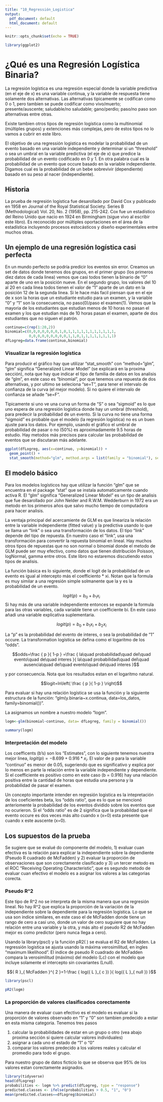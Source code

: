```yaml
---
title: "10_Regressión_Logistica"
output:
  pdf_document: default
  html_document: default
---
```


```r
knitr::opts_chunk$set(echo = TRUE)
```

```r
library(ggplot2)
```


# ¿Qué es una Regresión Logística Binaria?

La regresión logística es una regresión especial donde la variable predictiva (en el eje de x) es una variable continua, y la variable de respuesta tiene solamente dos alternativas. Las alternativas tipicamente se codifican como 0 o 1, pero tambien se puede codificar como vivo/muerto; presente/auscente; saludable/no saludable; gano/perdio; paso/no paso son alternativas entre otras.

Existe tambien otros tipos de regresión logística como la multinomial (múltiples grupos) y extenciones más complejas, pero de estos tipos no lo vamos a cubrir en este libro. 

El objetivo de una regressión logistica es modelar la probabilidad de un evento basado en una variable independiente y determinar si un "threshold" o sea un umbral en la variable predictiva (el eje de x) que predice la probabilidad de un evento codificado en 0 y 1.  En otra palabra cual es la probabilidad de un evento que occure basado en la variable independiente.  Digamos cual es la probabilidad de un bebe sobrevivir (dependiente) basado en su peso al nacer (independiente).



## Historia

La prueba de regresión logistica fue desarollado por David Cox y publicado en 1958 en Journal of the Royal Statistical Society. Series B (Methodological)
Vol. 20, No. 2 (1958), pp. 215-242.  Cox fue un estadístico del Reino Unido que nacio en 1924 en Birmingham (sigue vivo al escribir este libro). Es reconocido por múltiples oportaciones en el área de la estadística incluyendo procesos estocásticos y diseño experimentales entre muchos otras.  


## Un ejemplo de una regresión logística casi perfecta

En un mundo perfecto se podría predicir los eventos sin error.  Creamos un set de datos donde tenemos dos grupos, en el primer grupo (los primeros diez datos de cada linea) vemos que casi todos tienen la binario de "0" aparte de uno en la posición nueve.  En el segundo grupo, los valores del 10 al 20 en cada linea todos tienen el valor de "1" aparte de un dato en la posición 12 de la segunda linea.  Si le hace más facil piensan que en el eje de x son la horas que un estudiante estudio para un examen, y la variable "0" y "1" son la consecuencia, no paso(0)/paso el examen(1).  Vemos que la mayoria de los estudiantes que estudian menos de 10 horas no pasan el examen y los que estudian más de 10 horas pasan el examen, aparte de dos estudiantes que no siguen el patrón. 



```r
continuo=c(rep(1:20,2))
binomial=c(0,0,0,0,0,0,0,1,0,1,1,1,1,1,1,1,1,1,1,1,                       
           0,0,0,0,0,0,0,0,0,1,1,0,1,1,1,1,1,1,1,1)
dfLogreg=data.frame(continuo,binomial)
```

### Visualizar la regresión logística

Para producir el gráfico hay que utilizar "stat_smooth" con "method="glm", "glm" significa "Generalized Linear Model" (se explicará en la proxima sección), nota que hay que indicar el tipo de familia de datos en los analisis de "glm", en este caso es "binomial", por que tenemos una repuesta de dos alternativas, y por ultimo se seleciona "se=T", para tener el intervalo de confianza de la curva (el mejor modelo). Si no quiere el intervalo de confianza se añade "se=F".  

Tipicamente si uno ve una curva un forma de "S" o sea "sigmoid" es lo que uno espera de una regresión logística donde hay un umbral (threshold), para predecir la probabilidad de un evento.  Si la curva no tiene una forma "sigmoid" es probable que el modelo (la regresión logística) no es un buen ajuste para los datos.  Por ejemplo, usando el gráfico el umbral de probabilidad de pasar o no (50%) es aproximadamente 9.5 horas de estudio. Hay metodos más precisos para calcular las probabilidad de eventos que se discutaran más adelante.    

```r
ggplot(dfLogreg, aes(x=continuo, y=binomial)) +
  geom_point() +
  stat_smooth(method="glm", method.args = list(family = "binomial"), se=T) 
```

## El modelo básico

Para los modelos logísticos hay que utilizar la función "glm" que se encuentra en el package "stat" que se instala automaticamente cuando activa R. El "glm" significa "Generalized Linear Model" es un tipo de analisis que fue desarollado por John Nelder and R.W.M. Wedderburn in 1972 era un metodo en los primeros años que salvo mucho tiempo de computadora para hacer analisis. 

La ventaja principal del acercamiente de GLM es que lineariza la relación entre la variable independiente (fitted value) y la predictiva usando lo que se llama un "link" o sea una transformación de los datos. El tipo "link" depende del tipo de repuesta.  En nuestro caso el "link", usa una transformación para convertir la repuesta binomial en lineal.  Hay muchos otros tipos de repuestas que no son normal o binomial donde el metodo de GLM puede ser muy efectivo, como datos que tienen distribución Poisson, logNormal, gamma entre otros.  Este libro no estaremos discutiendo estos tipos de analisis.

La función básica es lo siguiente, donde el logit de la probabilidad de un evento es igual al intercepto más el coefficiento * xi.  Notan que la formula es muy similar a una regresión simple solmanente que la y es la probabilidad de un evento.  

$$logit(p)={ b }_{ 0 }+{ b }_{ 1 }{ x }_{ i }$$
Si hay más de una variable independiente entonces se expande la formula para las otras variables, cada variable tiene un coefficiente bi. En este caso añadi una variable explicativa suplementaria.  

$$logit(p)={ b }_{ 0 }+{ b }_{ 1 }{ x }_{ i }+{ b }_{ 2 }{ x }_{ i }$$

La "p" es la probabilidad del evento de interes, o sea la probabilidad de "1" occure.  La transformation logística se defina como el logaritmo de los "odds".

$$odds=\frac { p }{ 1-p } =\frac { la\quad probabilidad\quad del\quad evento\quad de\quad interes }{ la\quad probabilidad\quad del\quad ausencia\quad del\quad evento\quad de\quad interes }$$

y por consecuencia.  Nota que los resultados estan en el logaritmo natural.

$$logit=ln\left( \frac { p }{ 1-p }  \right)$$


Para evaluar si hay una relación logística se usa la función y la siguiente estructura de la función: "glm(y.binaria~x.continua, data=los_datos, family=binomial())".  

La asignamos un nombre a nuestro modelo "logm".  

```r
logm<-glm(binomial~continuo, data= dfLogreg, family = binomial())

summary(logm)
```

### Interpretación del modelo

Los coefficents (b's) son los "Estimates", con lo siguiente tenemos nuestra mejor linea, $logit(p)=-8.699+0.916*{ x }_{ i }$. El valor de p para la variable "continuo" es menor de 0.05, sugeriendo que es significativo y explica por lo menos en parte la relación entre la variable independiente y dependiente. Si el coefficiente es positivo como en este caso (b = 0.916) hay una relación positiva entre la cantidad de horas que estudia una persona y la probabilidad de pasar el examen.  

Un concepto importante intender en regresión logistica es la intepretación de los coeficientes beta, los "odds ratio", que es lo que se mencionó anteriomente la probabilidad de los eventos dividido sobre los eventos que no ocurieron. Si el "odds ratio" es de 2 significa que la probabildad que el evento occure es dos veces más alto cuando x (x=0) esta presente que cuando x este auscente (x=0). 


## Los supuestos de la prueba

Se sugiere que se evalué do componente del modelo, 1) evaluar cuan efectiva es la relación para explicar la independiente sobre la dependiente (Pseudo R cuadrado de McFadden) y 2) evaluar la proporción de observaciones que son corectamente clasificado y 3) un tercer metodo es el ROC "Receiving Operating Characteristic", que es segundo metodo de evaluar cuan efectivo el modelo es a asignar los valores a las categorias corecta.

### Pseudo R^2

Este tipo de R^2 no se interpreta de la misma manera que una regresión lineal. No hay R^2 que explica la proporción de la variación de la independiente sobre la dependiente para la regresión logística. Lo que se usa son indice similares, en este caso el de McFadden donde tiene un rango de cero a casi uno, donde un valor de cero suguiere que no hay relación entre una variable y la otra, y más alto el pseudo R2 de McFadden mejor es como predictor (pero nunca llega a cero). 

Usando la library(pscl) y la función pR2( ) se evalua el R2 de McFadden. La regressión logistica se ajusta usando la máxima verosimilitud, en ingles "maximum likelihood". El indice de pseudo R cuadrado de McFadden compara la verosimilitud (máximo) del modelo (Lc) con el modelo que incluye solamente el intercepto sin covariantes (Lnull). 

$${ R }_{ McFadden }^{ 2 }=1-\frac { log({ L }_{ c }) }{ log({ L }_{ null }) }$$
 

```r
library(pscl)

pR2(logm)
```


### La proporción de valores clasificados corectamente

Una manera de evaluar cuan efectivo es el modelo es evaluar si la proporción de valores observado en "1" y "0" son tambien predecido a estar en esta misma categoria. Tenemos tres pasos

1. calcular la probabilidades de estar en un grupo o otro (vea abajo proxima sección si quiere calcular valores individuales)
2. asignar a cada uno el estado de "1" o "0"
3. comparar los valores predecido a los valores reales y calcular el promedio para todo el grupo.

Para nuestro grupo de datos ficticio lo que se observa que 95% de los valores estan corectamente asignados.  




```r
library(tidyverse)
head(dfLogreg)
probabilities <- logm %>% predict(dfLogreg, type = "response")
predicted.classes <- ifelse(probabilities > 0.5, "1", "0")
mean(predicted.classes==dfLogreg$binomial)
```
